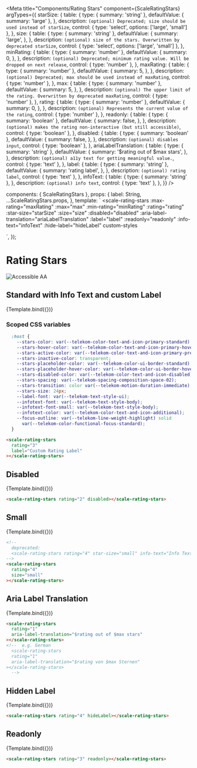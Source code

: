 
<Meta
  title="Components/Rating Stars"
  component={ScaleRatingStars}
  argTypes={{
    starSize: {
      table: {
        type: { summary: 'string' },
        defaultValue: { summary: 'large' },
      },
      description: `(optional) Deprecated; size should be used instead of starSize`,
      control: { type: 'select', options: ['large', 'small'] },
    },
    size: {
      table: {
        type: { summary: 'string' },
        defaultValue: {
          summary: 'large',
        },
      },
      description: `(optional) size of the stars. Overwritten by deprecated starSize`,
      control: { type: 'select', options: ['large', 'small'] },
    },
    minRating: {
      table: {
        type: { summary: 'number' },
        defaultValue: {
          summary: 0,
        },
      },
      description: `(optional) Deprecated; minimum rating value. Will be dropped on next release`,
      control: { type: 'number' },
    },
    maxRating: {
      table: {
        type: { summary: 'number' },
        defaultValue: {
          summary: 5,
        },
      },
      description: `(optional) Deprecated; max should be used instead of maxRating`,
      control: { type: 'number' },
    },
    max: {
      table: {
        type: { summary: 'number' },
        defaultValue: {
          summary: 5,
        },
      },
      description: `(optional) The upper limit of the rating. Overwritten by deprecated maxRating`,
      control: { type: 'number' },
    },
    rating: {
      table: {
        type: { summary: 'number' },
        defaultValue: {
          summary: 0,
        },
      },
      description: `(optional) Represents the current value of the rating`,
      control: { type: 'number' },
    },
    readonly: {
      table: {
        type: { summary: 'boolean' },
        defaultValue: {
          summary: false,
        },
      },
      description: `(optional) makes the rating non-interactive (but still accessible)`,
      control: { type: 'boolean' },
    },
    disabled: {
      table: {
        type: { summary: 'boolean' },
        defaultValue: {
          summary: false,
        },
      },
      description: `(optional) disables input`,
      control: { type: 'boolean' },
    },
    ariaLabelTranslation: {
      table: {
        type: { summary: 'string' },
        defaultValue: {
          summary: '$rating out of $max stars',
        },
      },
      description: `(optional) a11y text for getting meaningful value.`,
      control: { type: 'text' },
    },
    label: {
      table: {
        type: { summary: 'string' },
        defaultValue: {
          summary: 'rating label',
        },
      },
      description: `(optional) rating label`,
      control: { type: 'text' },
    },
    infoText: {
      table: {
        type: { summary: 'string' },
      },
      description: `(optional) info text`,
      control: { type: 'text' },
    },
  }}
/>

  components: { ScaleRatingStars },
  props: {
    label: String,
    ...ScaleRatingStars.props,
  },
  template: `
  <scale-rating-stars
    :max-rating="maxRating"
    :max="max"
    :min-rating="minRating"
    :rating="rating"
    :star-size="starSize"
    :size="size"
    :disabled="disabled"
    :aria-label-translation="ariaLabelTranslation"
    :label="label"
    :readonly="readonly"
    :info-text="infoText"
    :hide-label="hideLabel"
    custom-styles
  >
  </scale-rating-stars>
    `,
});

<div
  style={{
    display: 'inline-flex',
    alignItems: 'center',
    justifyContent: 'space-between',
    width: '100%',
  }}
>
  <h1>Rating Stars</h1>
  <img src="assets/aa.png" alt="Accessible AA" />
</div>

## Standard with Info Text and custom Label

<Canvas withSource="none">
  <Story
    name="Info Text and custom Label"
    args={{
      rating: 3,
      label: 'Custom Rating Label',
    }}
  >
    {Template.bind({})}
  </Story>
</Canvas>

<ArgsTable story="Info Text and custom Label" />

### Scoped CSS variables

```css
  :host {
    --stars-color: var(--telekom-color-text-and-icon-primary-standard);
    --stars-hover-color: var(--telekom-color-text-and-icon-primary-hovered);
    --stars-active-color: var(--telekom-color-text-and-icon-primary-pressed);
    --stars-inactive-color: transparent;
    --stars-placeholder-color: var(--telekom-color-ui-border-standard);
    --stars-placeholder-hover-color: var(--telekom-color-ui-border-hovered);
    --stars-disabled-color: var(--telekom-color-text-and-icon-disabled);
    --stars-spacing: var(--telekom-spacing-composition-space-02);
    --stars-transition: color var(--telekom-motion-duration-immediate);
    --stars-size: 24px;
    --label-font: var(--telekom-text-style-ui);
    --infotext-font: var(--telekom-text-style-body);
    --infotext-font-small: var(--telekom-text-style-body);
    --infotext-color: var(--telekom-color-text-and-icon-additional);
    --focus-outline: var(--telekom-line-weight-highlight) solid
      var(--telekom-color-functional-focus-standard);
  }
```

```html
<scale-rating-stars
  rating="3"
  label="Custom Rating Label"
></scale-rating-stars>
```

## Disabled

<Canvas withSource="none">
  <Story
    name="Disabled"
    args={{
      disabled: true,
      rating: 2,
    }}
  >
    {Template.bind({})}
  </Story>
</Canvas>

```html
<scale-rating-stars rating="2" disabled></scale-rating-stars>
```

## Small

<Canvas withSource="none">
  <Story
    name="Small"
    args={{
      rating: 4,
      size: 'small',
    }}
  >
    {Template.bind({})}
  </Story>
</Canvas>

```html
<!--
  deprecated:
  <scale-rating-stars rating="4" star-size="small" info-text="Info Text"></scale-rating-stars>
-->
<scale-rating-stars
  rating="4"
  size="small"
></scale-rating-stars>
```

## Aria Label Translation

<Canvas withSource="none">
  <Story
    name="Aria Label Translation"
    args={{
      rating: 1,
      ariaLabelTranslation: '$rating out of $maxRating stars',
    }}
  >
    {Template.bind({})}
  </Story>
</Canvas>

```html
<scale-rating-stars
  rating="1"
  aria-label-translation="$rating out of $max stars"
></scale-rating-stars>
<!--  e.g. German
  <scale-rating-stars
  rating="1"
  aria-label-translation="$rating von $max Sternen"
></scale-rating-stars>
  -->
```

## Hidden Label

<Canvas withSource="none">
  <Story
    name="Hidden Label"
    args={{
      rating: 4,
      hideLabel: true,
    }}
  >
    {Template.bind({})}
  </Story>
</Canvas>

```html
<scale-rating-stars rating="4" hideLabel></scale-rating-stars>
```

## Readonly

<Canvas withSource="none">
  <Story
    name="Readonly"
    args={{
      rating: 3,
      readonly: true,
    }}
  >
    {Template.bind({})}
  </Story>
</Canvas>

```html
<scale-rating-stars rating="3" readonly></scale-rating-stars>
```
